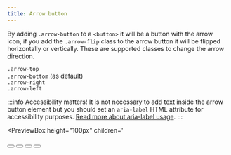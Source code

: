 ```yaml
---
title: Arrow button
---
```



By adding `.arrow-button` to a `<button>` it will be a button with the arrow icon, if you add the `.arrow-flip` class to the arrow button it will be flipped horizontally or vertically. These are supported classes to change the arrow direction.

`.arrow-top`  
`.arrow-bottom` (as default)  
`.arrow-right`  
`.arrow-left`

:::info Accessibility matters!
It is not necessary to add text inside the arrow button element but you should set an `aria-label` HTML attribute for accessibility purposes. [Read more about aria-label usage](https://developer.mozilla.org/en-US/docs/Web/Accessibility/ARIA/ARIA_Techniques/Using_the_aria-label_attribute).
:::

<PreviewBox
	height="100px"
	children='
<!DOCTYPE html>
<html lang="en">
	<head>
		<meta charset="UTF-8" />
		<meta http-equiv="X-UA-Compatible" content="IE=edge" />
		<meta name="viewport" content="width=device-width, initial-scale=1.0" />
		<link rel="stylesheet" href="https://raw.githack.com/amir2mi/FlatifyCSS/master/dist/css/flatify-min.css" />
		<title>Arrow button</title>
	</head>
	<body>
        <div class="flex-center">
			<button class="button arrow-button" aria-label="Arrow button"/></button>
			<button class="button arrow-button arrow-top" aria-label="Arrow button"/></button>
			<button class="button arrow-button arrow-left" aria-label="Arrow button"/></button>
			<button class="button arrow-button arrow-right" aria-label="Arrow button"/></button>
		</div>
	</body>
	<script>
		const buttons = document.querySelectorAll(".arrow-button");
		
		buttons.forEach(function(button){
			button.addEventListener("click", function(e){
				if(e.target.classList.contains("arrow-flip")){
					e.target.classList.remove("arrow-flip");
				}else{
					e.target.classList.add("arrow-flip");
				}
			});
		})
	</script>
</html>
'
/>

```html title="index.html"
<button class="button arrow-button" aria-label="Arrow button"/></button>
<button class="button arrow-button arrow-top" aria-label="Arrow button"/></button>
<button class="button arrow-button arrow-left" aria-label="Arrow button"/></button>
<button class="button arrow-button arrow-right" aria-label="Arrow button"/></button>
```

### Sizes

To change the button size use [size setter classes](/docs/helpers/size-setters).
These classes just set a `font-size` property so it is possible to change it yourself by writing custom CSS.

<PreviewBox
	height="160px"
	children='
<!DOCTYPE html>
<html lang="en">
	<head>
		<meta charset="UTF-8" />
		<meta http-equiv="X-UA-Compatible" content="IE=edge" />
		<meta name="viewport" content="width=device-width, initial-scale=1.0" />
		<link rel="stylesheet" href="https://raw.githack.com/amir2mi/FlatifyCSS/master/dist/css/flatify-min.css" />
		<title>Arrow button</title>
	</head>
	<body>
        <div class="flex-center">
			<button class="button arrow-button size-xs" aria-label="Arrow button"></button>
			<button class="button arrow-button size-lg" aria-label="Arrow button"></button>
			<button class="button arrow-button size-2x" aria-label="Arrow button"></button>
			<button class="button arrow-button size-3x" aria-label="Arrow button"></button>
		</div>
	</body>
</html>
'
/>

```html title="index.html"
<button class="button arrow-button size-xs" aria-label="Arrow button"></button>
<button class="button arrow-button size-lg" aria-label="Arrow button"></button>
<button class="button arrow-button size-2x" aria-label="Arrow button"></button>
<button class="button arrow-button size-3x" aria-label="Arrow button"></button>
```

### Colors

There are helper classes for styling elements like button, first read about [color setter classes](/docs/helpers/color-setters) for having button with diffrent background and text color.

<PreviewBox
	height="100px"
	children='
<!DOCTYPE html>
<html lang="en">
	<head>
		<meta charset="UTF-8" />
		<meta http-equiv="X-UA-Compatible" content="IE=edge" />
		<meta name="viewport" content="width=device-width, initial-scale=1.0" />
		<link rel="stylesheet" href="https://raw.githack.com/amir2mi/FlatifyCSS/master/dist/css/flatify-min.css" />
		<title>Close button</title>
		<style>
			.arrow-button{
				margin: 5px !important;
			}
		</style>
	</head>
	<body>
        <div class="flex-center" style="flex-wrap: wrap">
			<button class="button arrow-button style-success" aria-label="Arrow button"></button>
			<button class="button arrow-button style-warning" aria-label="Arrow button"></button>
			<button class="button arrow-button style-purple" aria-label="Arrow button"></button>
			<button class="button arrow-button style-red" aria-label="Arrow button"/></button>
			<button class="button arrow-button color-success" aria-label="Arrow button"></button>
			<button class="button arrow-button color-warning" aria-label="Arrow button"></button>
			<button class="button arrow-button color-purple" aria-label="Arrow button"></button>
			<button class="button arrow-button color-red" aria-label="Arrow button"></button>
		</div>
	</body>
</html>
'
/>

```html title="index.html"
<button class="button arrow-button style-success" aria-label="Arrow button"></button>
<button class="button arrow-button style-warning" aria-label="Arrow button"></button>
<button class="button arrow-button style-purple" aria-label="Arrow button"></button>
<button class="button arrow-button style-red" aria-label="Arrow button"/></button>

<button class="button arrow-button color-success" aria-label="Arrow button"></button>
<button class="button arrow-button color-warning" aria-label="Arrow button"></button>
<button class="button arrow-button color-purple" aria-label="Arrow button"></button>
<button class="button arrow-button color-red" aria-label="Arrow button"></button>
```

### Change arrow icon

It is possible to change the arrow button icon with both `_config.scss` and CSS variables.

Inside `_config.scss` find `$ARROW_DOWN_ICON` and set svg of customized icon with this format:

```scss title="_config.scss"
$ARROW_DOWN_ICON: url("data:image/svg+xml; utf8, YOUR SVG CODE HERE");
```

or

change its CSS variable:

```css title="style.css"
--flatify__arrow-down-icon: url("data:image/svg+xml; utf8, YOUR SVG CODE HERE");
```

